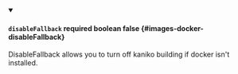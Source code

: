 
<details className="config-field" data-expandable="false" open>
<summary>

#### `disableFallback` <span className="config-field-required" data-required="false">required</span> <span className="config-field-type">boolean</span> <span className="config-field-default">false</span> <span className="config-field-enum"></span> {#images-docker-disableFallback}

DisableFallback allows you to turn off kaniko building if docker isn't installed.

</summary>



</details>
